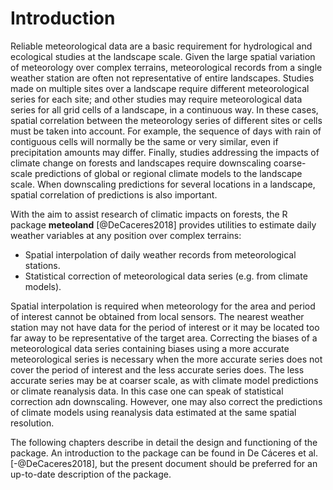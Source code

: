 # Introduction {#intro}

Reliable meteorological data are a basic requirement for hydrological and ecological studies at the landscape scale. Given the large spatial variation of meteorology over complex terrains, meteorological records from a single weather station are often not representative of entire landscapes. Studies made on multiple sites over a landscape require different meteorological series for each site; and other studies may require meteorological data series for all grid cells of a landscape, in a continuous way. In these cases, spatial correlation between the meteorology series of different sites or cells must be taken into account. For example, the sequence of days with rain of contiguous cells will normally be the same or very similar, even if precipitation amounts may differ. Finally, studies addressing the impacts of climate change on forests and landscapes require downscaling coarse-scale predictions  of global or regional climate models to the landscape scale. When downscaling predictions for several locations in a landscape, spatial correlation of predictions is also important.

With the aim to assist research of climatic impacts on forests, the R package **meteoland** [@DeCaceres2018] provides utilities to estimate daily weather variables at any position over complex terrains:

+ Spatial interpolation of daily weather records from meteorological stations. 
+ Statistical correction of meteorological data series (e.g. from climate models).

Spatial interpolation is required when meteorology for the area and period of interest cannot be obtained from local sensors. The nearest weather station may not have data for the period of interest or it may be located too far away to be representative of the target area. Correcting the biases of a meteorological data series containing biases using a more accurate meteorological series is necessary when the more accurate series does not cover the period of interest and the less accurate series does. The less accurate series may be at coarser scale, as with climate model predictions or climate reanalysis data. In this case one can speak of statistical correction adn downscaling. However, one may also correct the predictions of climate models using reanalysis data estimated at the same spatial resolution. 

The following chapters describe in detail the design and functioning of the package. An introduction to the package can be found in De Cáceres et al. [-@DeCaceres2018], but the present document should be preferred for an up-to-date description of the package.
